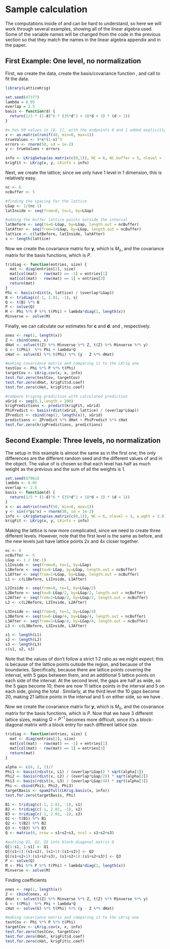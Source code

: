 # Sample \ttt{LatticeKrig} calculation

The computations inside of \ttt{LatticeKrig} and \ttt{LKrig} can be hard to understand, so here we will work through several examples, showing all of the linear algebra used. Some of the variable names will be changed from the code in the previous section so that they match the names in the linear algebra appendix and in the paper.

## First Example: One level, no normalization

First, we create the data, create the basis/covariance function \ttt{basis}, and call \ttt{LKrig} to fit the data.

```r
library(LatticeKrig)

set.seed(47377)
lambda = 0.05
overlap = 2.5
basis <- function(d) {
  return(1/3 * (1-d)^6 * (35*d^2 + 18*d + 3) * (d < 1))
}

#x has 50 values in [0, 1], with the endpoints 0 and 1 added explicitly
x <- as.matrix(runif(48, min=0, max=1))
trueValues <- 9*x*(1-x)^3
errors <- rnorm(50, sd = 1e-2)
y <- trueValues + errors

info <- LKrigSetup(as.matrix(c(0,1)), NC = 6, NC.buffer = 5, nlevel = 1, a.wght = 2.01, alpha = 1, lambda = 0.05, normalize = FALSE, LKGeometry = "LKInterval")
krigFit <- LKrig(x, y, LKinfo = info)
```

Next, we create the lattice; since we only have 1 level in 1 dimension, this is relatively easy.

```r
nc <- 6
ncBuffer <- 5

#finding the spacing for the lattice
LGap <- 1/(nc-1)
latInside <- seq(from=0, to=1, by=LGap)

#adding the buffer lattice points outside the interval
latBefore <- seq(to=0-LGap, by=LGap, length.out = ncBuffer)
latAfter <- seq(from=1+LGap, by=LGap, length.out = ncBuffer)
lattice <- c(latBefore, latInside, latAfter)
s <- length(lattice)
```

Now we create the covariance matrix for $\mathbf y$, which is $M_\lambda$, and the covariance matrix for the basis functions, which is $P$.

```r
tridiag <- function(entries, size) {
  mat <- diag(entries[2], size)
  mat[col(mat) - row(mat) == -1] = entries[1]
  mat[col(mat) - row(mat) == 1] = entries[3]
  return(mat)
}
Phi <- basis(rdist(x, lattice) / (overlap*LGap))
B <- tridiag(c(-1, 2.01, -1), s)
Q <- t(B) %*% B
P <- solve(Q)
M <- Phi %*% P %*% t(Phi) + lambda*diag(1, length(x))
Minverse <- solve(M)
```

Finally, we can calculate our estimates for $\mathbf c$ and $\mathbf d$: \ttt{cHat} and \ttt{dHat}, respectively.

```r
ones <- rep(1, length(x))
Z <- cbind(ones, x)
dHat <- solve(t(Z) %*% Minverse %*% Z, t(Z) %*% Minverse %*% y)
G <- t(Phi)  %*% Phi + lambda*Q
cHat <- solve(G) %*% t(Phi) %*% (y - Z %*% dHat)

#making covariance matrix and comparing it to the LKrig one
testCov <- Phi %*% P %*% t(Phi)
targetCov <- LKrig.cov(x, x, info)
test.for.zero(testCov, targetCov)
test.for.zero(dHat, krigFit$d.coef)
test.for.zero(cHat, krigFit$c.coef)

#compare kriging prediction with calculated prediction
xGrid <- seq(0,1,length = 200)
krigPredictions <- predict(krigFit, xGrid)
PhiPredict <- basis(rdist(xGrid, lattice) / (overlap*LGap))
ZPredict <- cbind(rep(1, length(x)), xGrid)
predictions <- ZPredict %*% dHat + PhiPredict %*% cHat
test.for.zero(krigPredictions, predictions)
```

## Second Example: Three levels, no normalization

The setup in this example is almost the same as in the first one; the only differences are the different random seed and the different values of \ttt{nlevel} and \ttt{alpha} in the \ttt{LKinfo} object. The value of \ttt{alpha} is chosen so that each level has half as much weight as the previous and the sum of all the weights is 1.

```r
set.seed(87961)
lambda <- 0.05
overlap <- 2.5
basis <- function(d) {
  return(1/3 * (1-d)^6 * (35*d^2 + 18*d + 3) * (d < 1))
}
x <- as.matrix(runif(50, min=0, max=1))
y <- sin(4*pi*x) + rnorm(50, sd = 1e-2)
info <- LKrigSetup(as.matrix(c(0,1)), NC = 6, nlevel = 3, a.wght = 2.01, alpha = c(4,2,1)/7, lambda = 0.05, normalize = FALSE, LKGeometry = "LKInterval")
krigFit <- LKrig(x, y, LKinfo = info)
```

Making the lattice is now more complicated, since we need to create three different levels. However, note that the first level is the same as before, and the new levels just have lattice points 2x and 4x closer together.

```r
nc <- 6
ncBuffer <- 5
LGap <- 1 / (nc-1)
L1Inside <- seq(from=0, to=1, by=LGap)
L1Before <- seq(to=0-LGap, by=LGap, length.out = ncBuffer)
L1After <- seq(from=1+LGap, by=LGap, length.out = ncBuffer)
L1 <- c(L1Before, L1Inside, L1After)

L2Inside <- seq(from=0, to=1, by=LGap/2)
L2Before <- seq(to=0-LGap/2, by=LGap/2, length.out = ncBuffer)
L2After <- seq(from=1+LGap/2, by=LGap/2, length.out = ncBuffer)
L2 <- c(L2Before, L2Inside, L2After)

L3Inside <- seq(from=0, to=1, by=LGap/4)
L3Before <- seq(to=0-LGap/4, by=LGap/4, length.out = ncBuffer)
L3After <- seq(from=1+LGap/4, by=LGap/4, length.out = ncBuffer)
L3 <- c(L3Before, L3Inside, L3After)

s1 <- length(L1)
s2 <- length(L2)
s3 <- length(L3)
c(s1, s2, s3)
```

Note that the values of \ttt{s1, s2, s3} don't follow a strict 1:2 ratio as we might expect; this is because of the lattice points outside the region, and because of the boundaries. Specifically, \ttt{s1 = 16} because there are \ttt{nc = 6} lattice points covering the interval, with 5 gaps between them, and an additional 5 lattice points on each side of the interval. At the second level, the gaps are half as wide, so the 5 gaps become 10; there are now 11 lattice points in the interval and 5 on each side, giving the total \ttt{s2 = 21}. Similarly, at the third level the 10 gaps become 20, making 21 lattice points in the interval and 5 on either side, so we have \ttt{s3 = 31}.

Now we create the covariance matrix for $\mathbf y$, which is $M_\lambda$, and the covariance matrix for the basis functions, which is $P$. Now that we have 3 different lattice sizes, making $Q = P^{-1}$ becomes more difficult, since it's a block-diagonal matrix with a block entry for each different lattice size.

```r
tridiag <- function(entries, size) {
  mat <- diag(entries[2], size)
  mat[col(mat) - row(mat) == -1] = entries[1]
  mat[col(mat) - row(mat) == 1] = entries[3]
  return(mat)
}

alpha <- c(4, 2, 1)/7
Phi1 <- basis(rdist(x, L1) / (overlap*LGap)) * sqrt(alpha[1])
Phi2 <- basis(rdist(x, L2) / (overlap*LGap/2)) * sqrt(alpha[2])
Phi3 <- basis(rdist(x, L3) / (overlap*LGap/4)) * sqrt(alpha[3])
Phi <- cbind(Phi1, Phi2, Phi3)
targetBasis <- spam2full(LKrig.basis(x, info))
test.for.zero(targetBasis, Phi)

B1 <- tridiag(c(-1, 2.01, -1), s1)
B2 <- tridiag(c(-1, 2.01, -1), s2)
B3 <- tridiag(c(-1, 2.01, -1), s3)
Q1 <- t(B1) %*% B1
Q2 <- t(B2) %*% B2
Q3 <- t(B3) %*% B3
Q <- matrix(0, nrow = s1+s2+s3, ncol = s1+s2+s3)

#putting Q1, Q2, Q3 into block-diagonal matrix Q
Q[1:s1, 1:s1] <- Q1
Q[(s1+1):(s1+s2), (s1+1):(s1+s2)] <- Q2
Q[(s1+s2+1):(s1+s2+s3), (s1+s2+1):(s1+s2+s3)] <- Q3
P <- solve(Q)
M <- Phi %*% P %*% t(Phi) + lambda*diag(1, length(x))
Minverse <- solve(M)
```

Finding coefficients

```r
ones <- rep(1, length(x))
Z <- cbind(ones, x)
dHat <- solve(t(Z) %*% Minverse %*% Z, t(Z) %*% Minverse %*% y)
G <- t(Phi)  %*% Phi + lambda*Q
cHat <- solve(G) %*% t(Phi) %*% (y - Z %*% dHat)

#making covariance matrix and comparing it to the LKrig one
testCov <- Phi %*% P %*% t(Phi)
targetCov <- LKrig.cov(x, x, info)
test.for.zero(testCov, targetCov)
test.for.zero(dHat, krigFit$d.coef)
test.for.zero(cHat, krigFit$c.coef)
```